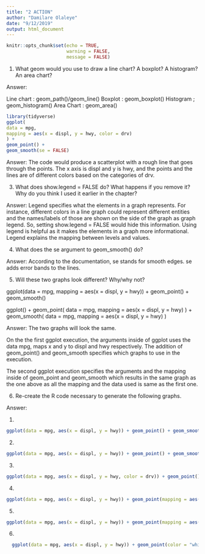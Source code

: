 ```yaml
---
title: "2 ACTION"
author: "Damilare Olaleye"
date: "9/12/2019"
output: html_document
---
```


```r
knitr::opts_chunk$set(echo = TRUE,
                      warning = FALSE,
                      message = FALSE)
```

1. What geom would you use to draw a line chart? A boxplot? A histogram? An area chart?

Answer: 

Line chart : geom_path()/geom_line()
Boxplot    : geom_boxplot()
Histogram  ; geom_histogram()
Area Chart : geom_area()




```r
library(tidyverse)
ggplot(
data = mpg,
mapping = aes(x = displ, y = hwy, color = drv)
) +
geom_point() +
geom_smooth(se = FALSE)
```

Answer: The code would produce a scatterplot with a rough line that goes through the points. The x axis is displ and y is hwy, and the points and the lines are of different colors based on the categories of drv.


3. What does show.legend = FALSE do? What happens if you
remove it? Why do you think I used it earlier in the chapter?

Answer: Legend specifies what the elements in a graph represents. For instance, different colors in a line graph could represent different entities and the names/labels of those are shown on the side of the graph as graph legend. So, setting show.legend = FALSE would hide this information.
Using legend is helpful as it makes the elements in a graph more informational. Legend explains the mapping between levels and values.


4. What does the se argument to geom_smooth() do?

Answer: According to the documentation, se stands for smooth edges. se adds error bands to the lines.

5. Will these two graphs look different? Why/why not?

ggplot(data = mpg, mapping = aes(x = displ, y = hwy)) +
geom_point() +
geom_smooth()

ggplot() +
geom_point(
data = mpg,
mapping = aes(x = displ, y = hwy)
) +
geom_smooth(
data = mpg,
mapping = aes(x = displ, y = hwy)
)

Answer: The two graphs will look the same. 

On the the first ggplot execution, the arguments inside of ggplot uses the data mpg, maps x and y to displ and hwy respectively. The addition of geom_point() and geom_smooth specifies which graphs to use in the execution.

The second ggplot execution specifies the arguments and the mapping inside of geom_point and geom_smooth which results in the same graph as the one above as all the mapping and the data used is same as the first one.


6. Re-create the R code necessary to generate the following graphs.

Answer:

1.
```r
ggplot(data = mpg, aes(x = displ, y = hwy)) + geom_point() + geom_smooth(se = FALSE)
```

2.
```r
ggplot(data = mpg, aes(x = displ, y = hwy)) + geom_point() + geom_smooth(se = FALSE, mapping = aes(group = drv))

```

3. 
```r
ggplot(data = mpg, aes(x = displ, y = hwy, color = drv)) + geom_point() + geom_smooth(se = FALSE)

```

4.
```r
ggplot(data = mpg, aes(x = displ, y = hwy)) + geom_point(mapping = aes(color = drv)) + geom_smooth(se = FALSE)

```

5.
```r
ggplot(data = mpg, aes(x = displ, y = hwy)) + geom_point(mapping = aes(color = drv)) + geom_smooth(se = FALSE, aes(linetype = drv))

```

6.
```r
  ggplot(data = mpg, aes(x = displ, y = hwy)) + geom_point(color = "white", size = 4) + geom_point(aes(color = drv))
```

















